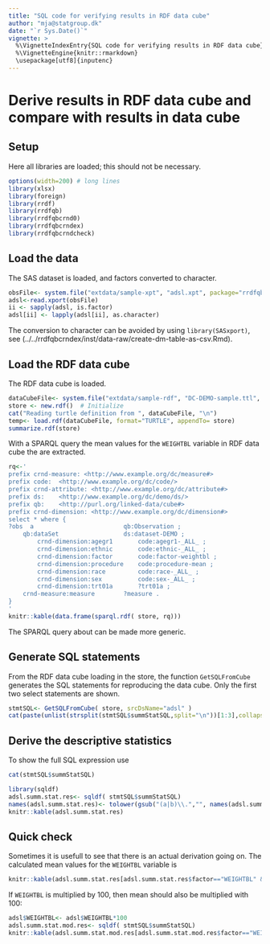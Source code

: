 ```yaml
---
title: "SQL code for verifying results in RDF data cube"
author: "mja@statgroup.dk"
date: "`r Sys.Date()`"
vignette: >
  %\VignetteIndexEntry{SQL code for verifying results in RDF data cube}
  %\VignetteEngine{knitr::rmarkdown}
  \usepackage[utf8]{inputenc}
---
```


# Derive results in RDF data cube and compare with results in data cube

## Setup
Here all libraries are loaded; this should not be necessary.
```r
options(width=200) # long lines
library(xlsx)
library(foreign)
library(rrdf)
library(rrdfqb)
library(rrdfqbcrnd0)
library(rrdfqbcrndex)
library(rrdfqbcrndcheck)
```

## Load the data
The SAS dataset is loaded, and factors converted to character.
```r
obsFile<- system.file("extdata/sample-xpt", "adsl.xpt", package="rrdfqbcrndex")
adsl<-read.xport(obsFile)
ii <- sapply(adsl, is.factor)
adsl[ii] <- lapply(adsl[ii], as.character)
```

The conversion to character can be avoided by using
`library(SASxport)`, see
(../../rrdfqbcrndex/inst/data-raw/create-dm-table-as-csv.Rmd).

## Load the RDF data cube
The RDF data cube is loaded.
```r
dataCubeFile<- system.file("extdata/sample-rdf", "DC-DEMO-sample.ttl", package="rrdfqbcrndex")
store <- new.rdf()  # Initialize
cat("Reading turtle definition from ", dataCubeFile, "\n")
temp<- load.rdf(dataCubeFile, format="TURTLE", appendTo= store)
summarize.rdf(store)
```

With a SPARQL query the mean values for the `WEIGHTBL` variable in RDF data cube the are extracted.
```r
rq<-'
prefix crnd-measure: <http://www.example.org/dc/measure#> 
prefix code:  <http://www.example.org/dc/code/> 
prefix crnd-attribute: <http://www.example.org/dc/attribute#> 
prefix ds:    <http://www.example.org/dc/demo/ds/> 
prefix qb:    <http://purl.org/linked-data/cube#> 
prefix crnd-dimension: <http://www.example.org/dc/dimension#> 
select * where {
?obs  a                         qb:Observation ;
    qb:dataSet                  ds:dataset-DEMO ;
        crnd-dimension:agegr1       code:agegr1-_ALL_ ;
        crnd-dimension:ethnic       code:ethnic-_ALL_ ;
        crnd-dimension:factor       code:factor-weightbl ;
        crnd-dimension:procedure    code:procedure-mean ;
        crnd-dimension:race         code:race-_ALL_ ;
        crnd-dimension:sex          code:sex-_ALL_ ;
        crnd-dimension:trt01a       ?trt01a ;
    crnd-measure:measure        ?measure .
}
'
knitr::kable(data.frame(sparql.rdf( store, rq)))
```

The SPARQL query about can be made more generic. 

## Generate SQL statements
From the RDF data cube loading in the store, the function `GetSQLFromCube` generates the SQL statements for reproducing the data cube.
Only the first two select statements are shown.

```r
stmtSQL<- GetSQLFromCube( store, srcDsName="adsl" )
cat(paste(unlist(strsplit(stmtSQL$summStatSQL,split="\n"))[1:3],collapse="\n"),"\n")
```

## Derive the descriptive statistics

To show the full SQL expression use

```r
cat(stmtSQL$summStatSQL)
```

```r
library(sqldf)
adsl.summ.stat.res<- sqldf( stmtSQL$summStatSQL)
names(adsl.summ.stat.res)<- tolower(gsub("(a|b)\\.","", names(adsl.summ.stat.res)))
knitr::kable(adsl.summ.stat.res)
```

## Quick check
Sometimes it is usefull to see that there is an actual derivation going on.
The calculated mean values for the `WEIGHTBL` variable is
```r
knitr::kable(adsl.summ.stat.res[adsl.summ.stat.res$factor=="WEIGHTBL" & adsl.summ.stat.res$procedure=="mean",])
```

If `WEIGHTBL` is multiplied by 100, then mean should also be multiplied with 100:
```r
adsl$WEIGHTBL<- adsl$WEIGHTBL*100
adsl.summ.stat.mod.res<- sqldf( stmtSQL$summStatSQL)
knitr::kable(adsl.summ.stat.mod.res[adsl.summ.stat.mod.res$factor=="WEIGHTBL" & adsl.summ.stat.mod.res$procedure=="mean",])
```
